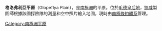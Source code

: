 {{coord|72|7|S|10|25|E|source:GNIS|display=title}}

'''格洛弗利亞平原'''（Glopeflya Plain），是[[南極洲|南極洲]]的平原，位於[[毛德皇后地|毛德皇后地]]，[[挪威|挪威]]製圖師根據該國探險隊的測量和空中照片繪入地圖，現時由[[南極條約體系|南極條約體系]]管理。

{{Antarctica-geo-stub}}
[[Category:南極洲平原|Category:南極洲平原]]